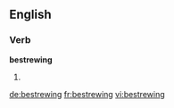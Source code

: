 ==English==

===Verb===
'''bestrewing'''

# {{present participle of|bestrew}}

[[de:bestrewing]]
[[fr:bestrewing]]
[[vi:bestrewing]]
